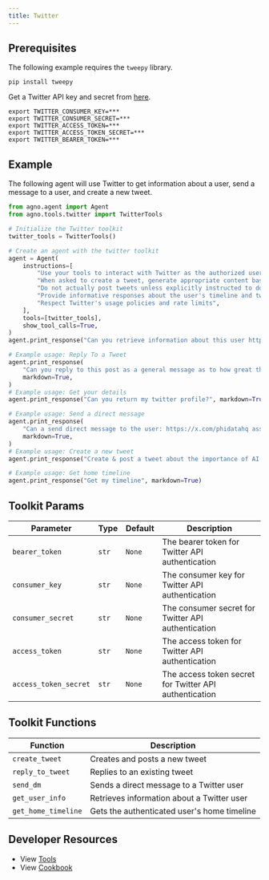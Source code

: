 ```yaml
---
title: Twitter
---
```


## Prerequisites

The following example requires the `tweepy` library.

```shell
pip install tweepy
```

Get a Twitter API key and secret from [here](https://developer.x.com/en/docs/authentication/oauth-1-0a/api-key-and-secret).

```shell
export TWITTER_CONSUMER_KEY=***
export TWITTER_CONSUMER_SECRET=***
export TWITTER_ACCESS_TOKEN=***
export TWITTER_ACCESS_TOKEN_SECRET=***
export TWITTER_BEARER_TOKEN=***
```

## Example

The following agent will use Twitter to get information about a user, send a message to a user, and create a new tweet.

```python cookbook/agent_concepts/tools/twitter_tools.py
from agno.agent import Agent
from agno.tools.twitter import TwitterTools

# Initialize the Twitter toolkit
twitter_tools = TwitterTools()

# Create an agent with the twitter toolkit
agent = Agent(
    instructions=[
        "Use your tools to interact with Twitter as the authorized user @phidatahq",
        "When asked to create a tweet, generate appropriate content based on the request",
        "Do not actually post tweets unless explicitly instructed to do so",
        "Provide informative responses about the user's timeline and tweets",
        "Respect Twitter's usage policies and rate limits",
    ],
    tools=[twitter_tools],
    show_tool_calls=True,
)
agent.print_response("Can you retrieve information about this user https://x.com/phidatahq ", markdown=True)

# Example usage: Reply To a Tweet
agent.print_response(
    "Can you reply to this post as a general message as to how great this project is:https://x.com/phidatahq/status/1836101177500479547",
    markdown=True,
)
# Example usage: Get your details
agent.print_response("Can you return my twitter profile?", markdown=True)

# Example usage: Send a direct message
agent.print_response(
    "Can a send direct message to the user: https://x.com/phidatahq assking you want learn more about them and a link to their community?",
    markdown=True,
)
# Example usage: Create a new tweet
agent.print_response("Create & post a tweet about the importance of AI ethics", markdown=True)

# Example usage: Get home timeline
agent.print_response("Get my timeline", markdown=True)

```

## Toolkit Params

| Parameter             | Type  | Default | Description                                            |
| --------------------- | ----- | ------- | ------------------------------------------------------ |
| `bearer_token`        | `str` | `None`  | The bearer token for Twitter API authentication        |
| `consumer_key`        | `str` | `None`  | The consumer key for Twitter API authentication        |
| `consumer_secret`     | `str` | `None`  | The consumer secret for Twitter API authentication     |
| `access_token`        | `str` | `None`  | The access token for Twitter API authentication        |
| `access_token_secret` | `str` | `None`  | The access token secret for Twitter API authentication |

## Toolkit Functions

| Function            | Description                                 |
| ------------------- | ------------------------------------------- |
| `create_tweet`      | Creates and posts a new tweet               |
| `reply_to_tweet`    | Replies to an existing tweet                |
| `send_dm`           | Sends a direct message to a Twitter user    |
| `get_user_info`     | Retrieves information about a Twitter user  |
| `get_home_timeline` | Gets the authenticated user's home timeline |

## Developer Resources

- View [Tools](https://github.com/phidatahq/agno/blob/main/libs/agno/agno/tools/twitter.py)
- View [Cookbook](https://github.com/phidatahq/agno/blob/main/cookbook/agent_concepts/tools/twitter_tools.py)
